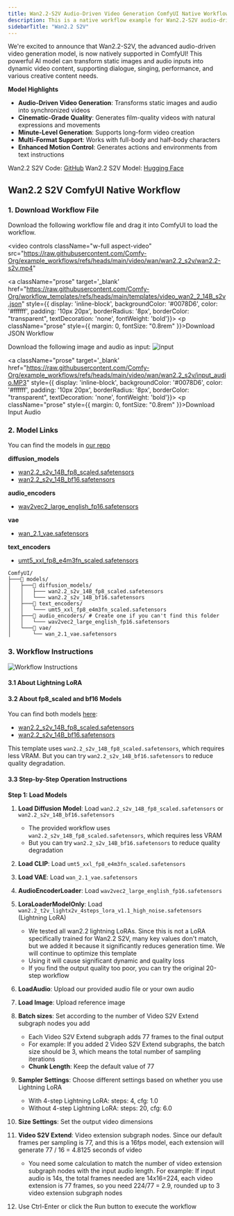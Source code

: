 ```yaml
---
title: Wan2.2-S2V Audio-Driven Video Generation ComfyUI Native Workflow Example
description: This is a native workflow example for Wan2.2-S2V audio-driven video generation in ComfyUI.
sidebarTitle: "Wan2.2 S2V"
---
```



We're excited to announce that Wan2.2-S2V, the advanced audio-driven video generation model, is now natively supported in ComfyUI! This powerful AI model can transform static images and audio inputs into dynamic video content, supporting dialogue, singing, performance, and various creative content needs.

**Model Highlights**
- **Audio-Driven Video Generation**: Transforms static images and audio into synchronized videos
- **Cinematic-Grade Quality**: Generates film-quality videos with natural expressions and movements
- **Minute-Level Generation**: Supports long-form video creation
- **Multi-Format Support**: Works with full-body and half-body characters
- **Enhanced Motion Control**: Generates actions and environments from text instructions

Wan2.2 S2V Code: [GitHub](https://github.com/aigc-apps/VideoX-Fun)
Wan2.2 S2V Model: [Hugging Face](https://huggingface.co/Wan-AI/Wan2.2-S2V-14B)


## Wan2.2 S2V ComfyUI Native Workflow

<UpdateReminder/>

### 1. Download Workflow File

Download the following workflow file and drag it into ComfyUI to load the workflow.

<video
  controls
  className="w-full aspect-video"
  src="https://raw.githubusercontent.com/Comfy-Org/example_workflows/refs/heads/main/video/wan/wan2.2_s2v/wan2.2-s2v.mp4"
></video>

<a className="prose"  target='_blank'  href="https://raw.githubusercontent.com/Comfy-Org/workflow_templates/refs/heads/main/templates/video_wan2_2_14B_s2v.json" style={{ display: 'inline-block', backgroundColor: '#0078D6', color: '#ffffff', padding: '10px 20px', borderRadius: '8px', borderColor: "transparent", textDecoration: 'none', fontWeight: 'bold'}}>
    <p className="prose" style={{ margin: 0, fontSize: "0.8rem" }}>Download JSON Workflow</p>
</a>

Download the following image and audio as input:
![input](https://raw.githubusercontent.com/Comfy-Org/example_workflows/refs/heads/main/video/wan/wan2.2_s2v/input.jpg)


<a className="prose"  target='_blank'  href="https://raw.githubusercontent.com/Comfy-Org/example_workflows/refs/heads/main/video/wan/wan2.2_s2v/input_audio.MP3" style={{ display: 'inline-block', backgroundColor: '#0078D6', color: '#ffffff', padding: '10px 20px', borderRadius: '8px', borderColor: "transparent", textDecoration: 'none', fontWeight: 'bold'}}>
    <p className="prose" style={{ margin: 0, fontSize: "0.8rem" }}>Download Input  Audio</p>
</a>

### 2. Model Links

You can find the models in [our repo](https://huggingface.co/Comfy-Org/Wan_2.2_ComfyUI_Repackaged)

**diffusion_models**       
- [wan2.2_s2v_14B_fp8_scaled.safetensors](https://huggingface.co/Comfy-Org/Wan_2.2_ComfyUI_Repackaged/resolve/main/split_files/diffusion_models/wan2.2_s2v_14B_fp8_scaled.safetensors)
- [wan2.2_s2v_14B_bf16.safetensors](https://huggingface.co/Comfy-Org/Wan_2.2_ComfyUI_Repackaged/resolve/main/split_files/diffusion_models/wan2.2_s2v_14B_bf16.safetensors)

**audio_encoders**
- [wav2vec2_large_english_fp16.safetensors](https://huggingface.co/Comfy-Org/Wan_2.2_ComfyUI_Repackaged/resolve/main/split_files/audio_encoders/wav2vec2_large_english_fp16.safetensors)

**vae**
- [wan_2.1_vae.safetensors](https://huggingface.co/Comfy-Org/Wan_2.2_ComfyUI_Repackaged/resolve/main/split_files/vae/wan_2.1_vae.safetensors)

**text_encoders**   
- [umt5_xxl_fp8_e4m3fn_scaled.safetensors](https://huggingface.co/Comfy-Org/Wan_2.1_ComfyUI_repackaged/resolve/main/split_files/text_encoders/umt5_xxl_fp8_e4m3fn_scaled.safetensors)


```
ComfyUI/
├───📂 models/
│   ├───📂 diffusion_models/
│   │   ├─── wan2.2_s2v_14B_fp8_scaled.safetensors
│   │   └─── wan2.2_s2v_14B_bf16.safetensors
│   ├───📂 text_encoders/
│   │   └─── umt5_xxl_fp8_e4m3fn_scaled.safetensors 
│   ├───📂 audio_encoders/ # Create one if you can't find this folder
│   │   └─── wav2vec2_large_english_fp16.safetensors 
│   └───📂 vae/
│       └── wan_2.1_vae.safetensors
```


### 3. Workflow Instructions

![Workflow Instructions](/images/tutorial/video/wan/wan_2.2_14b_s2v.jpg)

#### 3.1 About Lightning LoRA

#### 3.2 About fp8_scaled and bf16 Models

You can find both models [here](https://huggingface.co/Comfy-Org/Wan_2.2_ComfyUI_Repackaged/tree/main/split_files/diffusion_models):

- [wan2.2_s2v_14B_fp8_scaled.safetensors](https://huggingface.co/Comfy-Org/Wan_2.2_ComfyUI_Repackaged/resolve/main/split_files/diffusion_models/wan2.2_s2v_14B_fp8_scaled.safetensors)
- [wan2.2_s2v_14B_bf16.safetensors](https://huggingface.co/Comfy-Org/Wan_2.2_ComfyUI_Repackaged/resolve/main/split_files/diffusion_models/wan2.2_s2v_14B_bf16.safetensors)

This template uses `wan2.2_s2v_14B_fp8_scaled.safetensors`, which requires less VRAM. But you can try `wan2.2_s2v_14B_bf16.safetensors` to reduce quality degradation.

#### 3.3 Step-by-Step Operation Instructions

**Step 1: Load Models**
1. **Load Diffusion Model**: Load `wan2.2_s2v_14B_fp8_scaled.safetensors` or `wan2.2_s2v_14B_bf16.safetensors`
   - The provided workflow uses `wan2.2_s2v_14B_fp8_scaled.safetensors`, which requires less VRAM
   - But you can try `wan2.2_s2v_14B_bf16.safetensors` to reduce quality degradation
2. **Load CLIP**: Load `umt5_xxl_fp8_e4m3fn_scaled.safetensors`
3. **Load VAE**: Load `wan_2.1_vae.safetensors`
4. **AudioEncoderLoader**: Load `wav2vec2_large_english_fp16.safetensors`
5. **LoraLoaderModelOnly**: Load `wan2.2_t2v_lightx2v_4steps_lora_v1.1_high_noise.safetensors` (Lightning LoRA)
   - We tested all wan2.2 lightning LoRAs. Since this is not a LoRA specifically trained for Wan2.2 S2V, many key values don't match, but we added it because it significantly reduces generation time. We will continue to optimize this template
   - Using it will cause significant dynamic and quality loss
   - If you find the output quality too poor, you can try the original 20-step workflow
6. **LoadAudio**: Upload our provided audio file or your own audio
7. **Load Image**: Upload reference image
8. **Batch sizes**: Set according to the number of Video S2V Extend subgraph nodes you add
   - Each Video S2V Extend subgraph adds 77 frames to the final output
   - For example: If you added 2 Video S2V Extend subgraphs, the batch size should be 3, which means the total number of sampling iterations
   - **Chunk Length**: Keep the default value of 77

9. **Sampler Settings**: Choose different settings based on whether you use Lightning LoRA
   - With 4-step Lightning LoRA: steps: 4, cfg: 1.0
   - Without 4-step Lightning LoRA: steps: 20, cfg: 6.0
10. **Size Settings**: Set the output video dimensions
11. **Video S2V Extend**: Video extension subgraph nodes. Since our default frames per sampling is 77, and this is a 16fps model, each extension will generate 77 / 16 = 4.8125 seconds of video
    - You need some calculation to match the number of video extension subgraph nodes with the input audio length. For example: If input audio is 14s, the total frames needed are 14x16=224, each video extension is 77 frames, so you need 224/77 = 2.9, rounded up to 3 video extension subgraph nodes
12. Use Ctrl-Enter or click the Run button to execute the workflow

